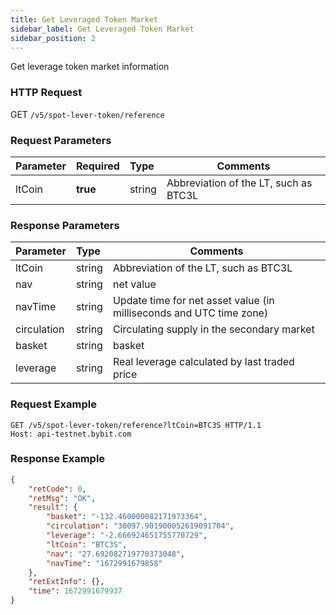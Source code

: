 ```yaml
---
title: Get Leveraged Token Market
sidebar_label: Get Leveraged Token Market
sidebar_position: 2
---
```

Get leverage token market information

### HTTP Request
GET `/v5/spot-lever-token/reference`

### Request Parameters
| Parameter | Required | Type | Comments|
|:----- |:-------|:-----|------ |
|ltCoin |**true** |string |Abbreviation of the LT, such as BTC3L|

### Response Parameters
| Parameter | Type | Comments|
|:----- |:-----|----- |
|ltCoin |string |Abbreviation of the LT, such as BTC3L |
|nav |string |net value |
|navTime |string |Update time for net asset value (in milliseconds and UTC time zone) |
|circulation |string |Circulating supply in the secondary market |
|basket	|string	|basket |
|leverage |string |Real leverage calculated by last traded price |

### Request Example

```http
GET /v5/spot-lever-token/reference?ltCoin=BTC3S HTTP/1.1
Host: api-testnet.bybit.com
```

### Response Example

```json
{
    "retCode": 0,
    "retMsg": "OK",
    "result": {
        "basket": "-132.460000082171973364",
        "circulation": "30097.901900052619091704",
        "leverage": "-2.666924651755770729",
        "ltCoin": "BTC3S",
        "nav": "27.692082719770373048",
        "navTime": "1672991679858"
    },
    "retExtInfo": {},
    "time": 1672991679937
}
```